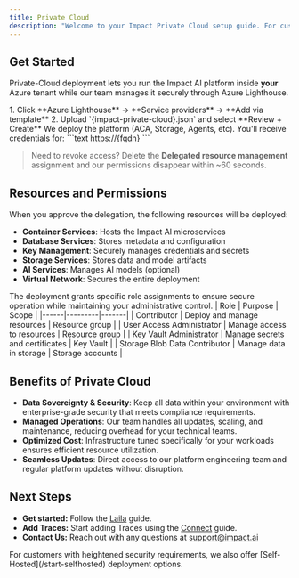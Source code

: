 ```yaml
---
title: Private Cloud
description: "Welcome to your Impact Private Cloud setup guide. For customers with high privacy and security requirements, this guide details the simple steps to setup the Impact AI platform in your private cloud."
---
```


## Get Started

Private-Cloud deployment lets you run the Impact AI platform inside **your** Azure tenant while our team manages it securely through Azure Lighthouse.

<Steps>
  <Step title="Deploy the Azure Lighthouse Template">
    1. Click **Azure Lighthouse** -> **Service providers**  -> **Add via template**  
    2. Upload `{impact-private-cloud}.json` and select **Review + Create**
  </Step>
  <Step title="Impact AI Completes Setup">
    We deploy the platform (ACA, Storage, Agents, etc). You'll receive credentials for:
    ```text
    https://{fqdn}
    ```
  </Step>
</Steps>

> Need to revoke access? Delete the **Delegated resource management** assignment and our permissions disappear within ~60 seconds.

## Resources and Permissions

When you approve the delegation, the following resources will be deployed:

- **Container Services**: Hosts the Impact AI microservices
- **Database Services**: Stores metadata and configuration
- **Key Management**: Securely manages credentials and secrets
- **Storage Services**: Stores data and model artifacts
- **AI Services**: Manages AI models (optional)
- **Virtual Network**: Secures the entire deployment

The deployment grants specific role assignments to ensure secure operation while maintaining your administrative control.
| Role | Purpose | Scope |
|------|---------|-------|
| Contributor | Deploy and manage resources | Resource group |
| User Access Administrator | Manage access to resources | Resource group |
| Key Vault Administrator | Manage secrets and certificates | Key Vault |
| Storage Blob Data Contributor | Manage data in storage | Storage accounts |

## Benefits of Private Cloud

- **Data Sovereignty & Security**: Keep all data within your environment with enterprise-grade security that meets compliance requirements.
- **Managed Operations**: Our team handles all updates, scaling, and maintenance, reducing overhead for your technical teams.
- **Optimized Cost**: Infrastructure tuned specifically for your workloads ensures efficient resource utilization.
- **Seamless Updates**: Direct access to our platform engineering team and regular platform updates without disruption.

## Next Steps

- **Get started:** Follow the [Laila](/workflows/laila) guide.
- **Add Traces:** Start adding Traces using the [Connect](/quickstart) guide.
- **Contact Us:** Reach out with any questions at [support@impact.ai](mailto:support@impact.ai)

<Info>
  For customers with heightened security requirements, we also offer [Self-Hosted](/start-selfhosted) deployment options.
</Info>
